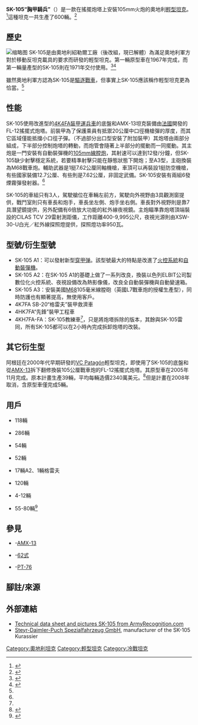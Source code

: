 {{Infobox Weapon
|name=SK-105“胸甲騎兵”
|image=File:SK-105 (6109786571).jpg
|image_size=300px
|caption=
|origin={{Flag|奧地利}}
|type= [[輕型坦克|輕型坦克]]
|manufacturer=奧地利紹勒爾工廠
|used_by={{Flag|奧地利}}
|is_vehicle=yes
<!-- General specifications -->
| spec_label =
|weight=17.7公噸 
|length=5.58米（車身）<br/>7.76米（炮向前）
|width=2.5米
|height=2.88米
|crew=3人（車長，炮手，駕駛員）
<!-- Vehicle/missile specifications -->
|armour=40毫米（最厚）<br/>8毫米（最薄）
|primary_armament=[[CN-105-57坦克炮|105毫米]][[線膛砲|線膛砲]]<br>（備彈43發）
|secondary_armament=1挺[[7.62×51mm_NATO|7.62毫米]][[MG74通用機槍|MG74通用機槍]]（同軸）<br>備彈2000發
|engine=斯太爾4KH7FA液冷直列6汽缸渦輪增壓[[柴油引擎|柴油引擎]]
|engine_power=320匹(238千瓦)／每分鐘2,300轉
|transmission =自動變速箱，前進6檔、退後1檔
|fuel_capacity=420公升
|suspension=[[扭力桿懸掛|扭力桿懸掛]]（配有5個行走輪）
|clearance=40公分
|speed=70千米/小時
|vehicle_range=520公里（鋪裝路面）<br>360公里（越野）
|pw_ratio=18.1匹馬力／公噸
}}

'''SK-105“胸甲騎兵”'''（{{lang-de|SK-105 ''Kürassier''}}）是一款在搖擺炮塔上安裝105mm火炮的奧地利[[輕型坦克|輕型坦克]]。<ref>{{cite book |title=Jane's international defense review: IDR., Volume 39, Issues 1-6 |last= |first= |authorlink= |coauthors= |year=2008 |publisher=Jane's Information Group |location= |isbn= |page= |url=http://books.google.com/books?id=FOa5AAAAIAAJ&q=SK-105+K%C3%BCrassier&dq=SK-105+K%C3%BCrassier&hl=en&ei=rARsTu-nB8PJ0AGzo6j5BA&sa=X&oi=book_result&ct=result&resnum=6&ved=0CEEQ6AEwBQ |accessdate=10 September 2011 |archive-date=2014-06-27 |archive-url=https://web.archive.org/web/20140627031326/http://books.google.com/books?id=FOa5AAAAIAAJ&q=SK-105+K%C3%BCrassier&dq=SK-105+K%C3%BCrassier&hl=en&ei=rARsTu-nB8PJ0AGzo6j5BA&sa=X&oi=book_result&ct=result&resnum=6&ved=0CEEQ6AEwBQ |dead-url=no }}</ref>這種坦克一共生產了600輛。<ref name=SK105>{{Cite web |url =http://www.military-today.com/tanks/sk105_kurassier.htm |title =SK-105 Kurassier Light tank |accessdate =2014-02-05 |archive-date =2014-02-22 |archive-url =https://web.archive.org/web/20140222055153/http://www.military-today.com/tanks/sk105_kurassier.htm |dead-url =no }}</ref>

==歷史==
[[Image:GuentherZ_2006-08_12_0891_Jagdpanzer_Kuerassier_OeBH.jpg|缩略图]]
SK-105是由奧地利紹勒爾工廠（後改組{{link-en|施泰爾-戴姆勒-普赫|Steyr-Daimler-Puch}}，現已解體）為滿足奧地利軍方對於移動反坦克載具的要求而研發的輕型坦克。第一輛原型車在1967年完成，而第一輛量產型的SK-105則在1971年交付使用。<ref>{{Cite web |url = http://www.fas.org/man/dod-101/sys/land/row/sk-105.htm |title = SK 105 |accessdate = 2014-02-05 |archive-date = 2014-02-01 |archive-url = https://web.archive.org/web/20140201191331/http://www.fas.org/man/dod-101/sys/land/row/sk-105.htm |dead-url = no }}</ref><ref>{{Cite web |url = http://www.janes.com/defence/land_forces/supplement/lav/lav_sk105.shtml |title = SK 105 - Light Armoured Vehicles - Jane's Land Forces |accessdate = 2014-02-05 |archive-date = 2006-03-23 |archive-url = https://web.archive.org/web/20060323211415/http://www.janes.com/defence/land_forces/supplement/lav/lav_sk105.shtml |dead-url = no }}</ref>

雖然奧地利軍方認為SK-105是[[驅逐戰車|驅逐戰車]]，但事實上SK-105應該稱作輕型坦克更為恰當。<ref name=SK105/>

==性能==
SK-105使用改進型的[[4K4FA裝甲運兵車|4K4FA裝甲運兵車]]的底盤和AMX-13坦克裝備由[[法國|法國]]{{link-fr|法孚公司|Fives (entreprise)}}開發的FL-12搖擺式炮塔。前裝甲為了保護乘員有抵禦20公厘中口徑機槍彈的厚度，而其它區域僅能抵擋小口徑子彈。（不過部分出口型安裝了附加裝甲）其炮塔由兩部分組成，下半部分控制炮塔的轉動，而炮管會隨著上半部分的擺動而一同擺動。其主炮是一門安裝有自動裝彈機的[[CN-105-57坦克炮|105mm]][[線膛炮|線膛炮]]，其射速可以達到12發/分鐘，但SK-105缺少射擊穩定系統，若要精準射擊只能在靜態狀態下開炮；至A3型，主砲換裝為M68戰車炮。輔助武器是1挺7.62公厘同軸機槍，車頂可以再裝設1挺防空機槍，有些國家裝備12.7公厘、有些則是7.62公厘，非固定武備。SK-105安裝有兩組6發煙霧彈發射器。<ref name=SK105/>

SK-105的車組只有3人，駕駛艙位在車輛左前方，駕駛向外視野由3具觀測窗提供，戰鬥室則只有車長和炮手，車長坐左側、炮手坐右側。車長對外視野則是靠7具潛望鏡提供，另外配備有6倍放大功能的紅外線夜視鏡。主炮瞄準靠炮塔頂端裝設的CILAS TCV 29雷射測距儀，工作距離400-9,995公尺，夜視光源則由XSW-30-U白光／紅外線探照燈提供，探照燈功率950瓦。

==型號/衍生型號==
* SK-105 A1：可以發射新型[[穿甲弹|穿甲弹]]。該型號最大的特點是改進了[[火控系統|火控系統]]和[[自動裝彈機|自動裝彈機]]。
* SK-105 A2：在SK-105 A1的基礎上做了一系列改良，換裝以色列ELBIT公司製數位化火控系統、夜視設備改為熱影像儀，改良全自動裝彈機與自動變速箱。
* SK-105 A3：安裝美國[[L7線膛炮|M68]]105毫米線膛砲（英國L7戰車炮的授權生產型），同時防護也有顯著提高，無使用客戶。
* 4K7FA SB-20“格雷夫”裝甲救濟車
* 4HK7FA“先鋒”裝甲工程車
* 4KH7FA-FA：SK-105教練車<ref name=SK105/>，只是將炮塔拆除的版本，其餘與SK-105雷同，所有SK-105都可以在2小時內完成拆卸炮塔的改裝。

==其它衍生型==
阿根廷在2000年代早期研發的[[VC_Patagón|VC Patagón]]輕型坦克，即使用了SK-105的底盤和從[[AMX-13|AMX-13]]拆下翻修換裝105公厘戰車炮的FL-12搖擺式炮塔。其原型車在2005年11月完成。原本計畫生產39輛，平均每輛造價2340萬美元。<ref>{{Cite web |url = http://www.derf.com.ar/despachos.asp?cod_des=49805 |title = "Patagón: el tanque de fabricación argentina fue presentado ayer" - DERF Agencia Federal de Noticias, 2005-11-23. Retrieved 2009-07-10 |accessdate = 2014-02-05 |archive-date = 2014-11-13 |archive-url = https://web.archive.org/web/20141113043101/http://www.derf.com.ar/despachos.asp?cod_des=49805 |dead-url = no }}</ref>但是計畫在2008年取消，含原型車僅完成5輛。

==用戶==
*{{flag|Argentina}}118輛
*{{flag|Austria}}286輛
*{{flag|Bolivia}}54輛
*{{flag|Botswana}}52輛
*{{flag|Brazil}}17輛A2、1輛格雷夫
*{{flag|Morocco}}120輛
*{{flag|SADR}}4-12輛
*{{flag|Tunisia}}55-80輛<ref>{{Cite web |url = http://www.globalsecurity.org/military/world/argentina/army-equipment.htm |title = Army Equipment |accessdate = 2014-02-05 |archive-date = 2014-02-02 |archive-url = https://web.archive.org/web/20140202173820/http://www.globalsecurity.org/military/world/argentina/army-equipment.htm |dead-url = no }}</ref>

==參見==
*{{FRA}}-[[AMX-13|AMX-13]]
*{{PRC}}-[[62式|62式]]
*{{USSR}}-[[PT-76|PT-76]]

==腳註/來源==
{{reflist}}

==外部連結==
{{Commons category|SK105}}
* [http://www.armyrecognition.com/europe/Autriche/vehicules_lourds/SK_105/sk_105_Autriche_description.htm Technical data sheet and pictures SK-105 from ArmyRecognition.com]{{Wayback|url=http://www.armyrecognition.com/europe/Autriche/vehicules_lourds/SK_105/sk_105_Autriche_description.htm |date=20140222000014 }}
* [https://web.archive.org/web/20060623073509/http://www.steyr-ssf.com/ Steyr-Daimler-Puch Spezialfahrzeug GmbH], manufacturer of the SK-105 Kurassier
{{二戰後歐洲裝甲戰鬥車輛}}
[[Category:奧地利坦克|Category:奧地利坦克]]
[[Category:輕型坦克|Category:輕型坦克]]
[[Category:冷戰坦克|Category:冷戰坦克]]